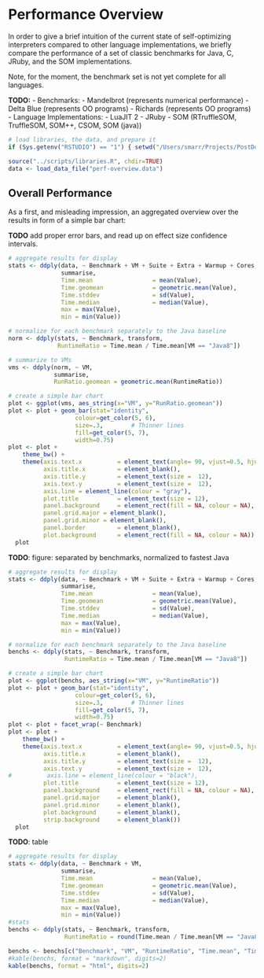 Performance Overview
====================

In order to give a brief intuition of the current state of self-optimizing
interpreters compared to other language implementations, we briefly compare 
the performance of a set of classic benchmarks for Java, C, JRuby, and the SOM
implementations.

Note, for the moment, the benchmark set is not yet complete for all languages.

**TODO:**
 - Benchmarks:
    - Mandelbrot (represents numerical performance)
    - Delta Blue (represents OO programs)
    - Richards   (represents OO programs)
 - Language Implementations:
    - LuaJIT 2
    - JRuby
    - SOM (RTruffleSOM, TruffleSOM, SOM++, CSOM, SOM (java))


```r
# load libraries, the data, and prepare it
if (Sys.getenv("RSTUDIO") == "1") { setwd("/Users/smarr/Projects/PostDoc/SELF-OPT-INT/performance-overview") }

source("../scripts/libraries.R", chdir=TRUE)
data <- load_data_file("perf-overview.data")
```


Overall Performance
-------------------

As a first, and misleading impression, an aggregated overview over the results
in form of a simple bar chart:

**TODO** add proper error bars, and read up on effect size confidence intervals.

```r
# aggregate results for display
stats <- ddply(data, ~ Benchmark + VM + Suite + Extra + Warmup + Cores,
               summarise,
               Time.mean                 = mean(Value),
               Time.geomean              = geometric.mean(Value),
               Time.stddev               = sd(Value),
               Time.median               = median(Value),
               max = max(Value),
               min = min(Value))

# normalize for each benchmark separately to the Java baseline
norm <- ddply(stats, ~ Benchmark, transform,
              RuntimeRatio = Time.mean / Time.mean[VM == "Java8"])

# summarize to VMs
vms <- ddply(norm, ~ VM,
             summarise,
             RunRatio.geomean = geometric.mean(RuntimeRatio))

# create a simple bar chart
plot <- ggplot(vms, aes_string(x="VM", y="RunRatio.geomean"))
plot <- plot + geom_bar(stat="identity",
                   colour=get_color(5, 6),
                   size=.3,        # Thinner lines
                   fill=get_color(5, 7),
                   width=0.75)
plot <- plot +
    theme_bw() +
    theme(axis.text.x          = element_text(angle= 90, vjust=0.5, hjust=1, size = 12, lineheight=0.7),
          axis.title.x         = element_blank(),
          axis.title.y         = element_text(size =  12),
          axis.text.y          = element_text(size =  12),
          axis.line = element_line(colour = "gray"),
          plot.title           = element_text(size = 12),
          panel.background     = element_rect(fill = NA, colour = NA),
          panel.grid.major = element_blank(),
          panel.grid.minor = element_blank(),
          panel.border         = element_blank(),
          plot.background      = element_rect(fill = NA, colour = NA))
  plot

```


**TODO**: figure: separated by benchmarks, normalized to fastest Java

```r
# aggregate results for display
stats <- ddply(data, ~ Benchmark + VM + Suite + Extra + Warmup + Cores,
               summarise,
               Time.mean                 = mean(Value),
               Time.geomean              = geometric.mean(Value),
               Time.stddev               = sd(Value),
               Time.median               = median(Value),
               max = max(Value),
               min = min(Value))

# normalize for each benchmark separately to the Java baseline
benchs <- ddply(stats, ~ Benchmark, transform,
                RuntimeRatio = Time.mean / Time.mean[VM == "Java8"])

# create a simple bar chart
plot <- ggplot(benchs, aes_string(x="VM", y="RuntimeRatio"))
plot <- plot + geom_bar(stat="identity",
                   colour=get_color(5, 6),
                   size=.3,        # Thinner lines
                   fill=get_color(5, 7),
                   width=0.75)
plot <- plot + facet_wrap(~ Benchmark)
plot <- plot +
    theme_bw() +
    theme(axis.text.x          = element_text(angle= 90, vjust=0.5, hjust=1, size = 12, lineheight=0.7),
          axis.title.x         = element_blank(),
          axis.title.y         = element_text(size =  12),
          axis.text.y          = element_text(size =  12),
#          axis.line = element_line(colour = "black"),
          plot.title           = element_text(size = 12),
          panel.background     = element_rect(fill = NA, colour = NA),
          panel.grid.major     = element_blank(),
          panel.grid.minor     = element_blank(),
          plot.background      = element_blank(),
          strip.background     = element_blank())
  plot

```



**TODO**: table
```r
# aggregate results for display
stats <- ddply(data, ~ Benchmark + VM,
               summarise,
               Time.mean                 = mean(Value),
               Time.geomean              = geometric.mean(Value),
               Time.stddev               = sd(Value),
               Time.median               = median(Value),
               max = max(Value),
               min = min(Value))
#stats
benchs <- ddply(stats, ~ Benchmark, transform,
                RuntimeRatio = round(Time.mean / Time.mean[VM == "Java8"], digits = 2))

benchs <- benchs[c("Benchmark", "VM", "RuntimeRatio", "Time.mean", "Time.geomean", "Time.median", "Time.stddev", "min", "max")]
#kable(benchs, format = "markdown", digits=2)
kable(benchs, format = "html", digits=2)
```

